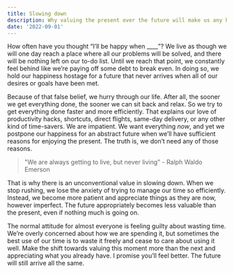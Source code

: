 ```yaml
---
title: Slowing down
description: Why valuing the present over the future will make us any happier.
date: '2022-09-01'
---
```

How often have you thought “I’ll be happy when ____”? We live as though we will one day reach a place where all our problems will be solved, and there will be nothing left on our to-do list. Until we reach that point, we constantly feel behind like we’re paying off some debt to break even. In doing so, we hold our happiness hostage for a future that never arrives when all of our desires or goals have been met.

Because of that false belief, we hurry through our life. After all, the sooner we get everything done, the sooner we can sit back and relax. So we try to get everything done faster and more efficiently. That explains our love of productivity hacks, shortcuts, direct flights, same-day delivery, or any other kind of time-savers. We are impatient. We want everything *now*, and yet we postpone our happiness for an abstract future when we’ll have sufficient reasons for enjoying the present. The truth is, we don’t need any of those reasons.

> "We are always getting to live, but never living" - Ralph Waldo Emerson
> 

That is why there is an unconventional value in slowing down. When we stop rushing, we lose the anxiety of trying to manage our time so efficiently. Instead, we become more patient and appreciate things as they are now, however imperfect. The future appropriately becomes less valuable than the present, even if nothing much is going on.

The normal attitude for almost everyone is feeling guilty about wasting time. We’re overly concerned about how we are spending it, but sometimes the best use of our time is to waste it freely and cease to care about using it well. Make the shift towards valuing this moment more than the next and appreciating what you already have. I promise you’ll feel better. The future will still arrive all the same.